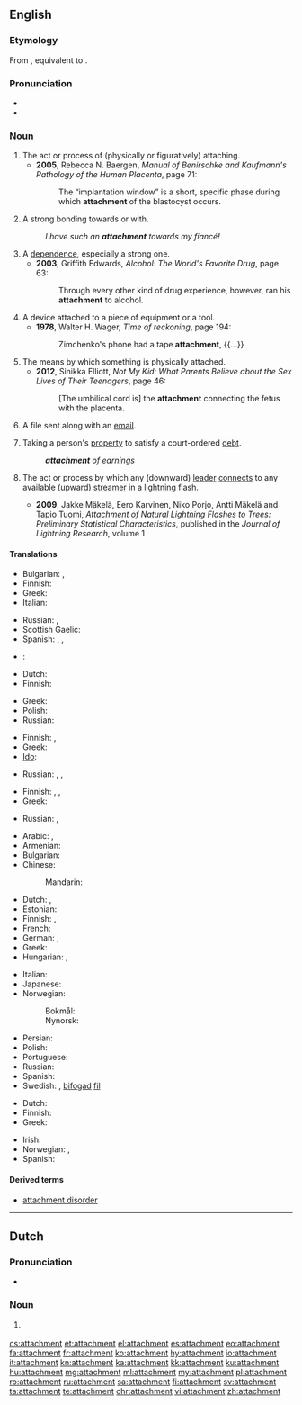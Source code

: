 ==English==
{{slim-wikipedia|dab=attachment}}

===Etymology===
From {{etyl|fr|en}} {{term|attachement|lang=fr}}, equivalent to {{suffix|attach|ment}}.

===Pronunciation===
* {{IPA|/əˈtætʃmənt/}}
* {{audio|en-us-attachment.ogg|Audio (US)}}

===Noun===
{{en-noun|~}}

# The act or process of (physically or figuratively) attaching.
#* '''2005''', Rebecca N. Baergen, ''Manual of Benirschke and Kaufmann's Pathology of the Human Placenta'', page 71:
#*: The “implantation window” is a short, specific phase during which '''attachment''' of the blastocyst occurs.
# A strong bonding towards or with.
#: ''I have such an '''attachment''' towards my fiancé!''
# A [[dependence]], especially a strong one.
#* '''2003''', Griffith Edwards, ''Alcohol: The World's Favorite Drug'', page 63:
#*: Through every other kind of drug experience, however, ran his '''attachment''' to alcohol.
# A device attached to a piece of equipment or a tool.
#* '''1978''', Walter H. Wager, ''Time of reckoning'', page 194:
#*: Zimchenko's phone had a tape '''attachment''', {{...}}
# The means by which something is physically attached.
#* '''2012''', Sinikka Elliott, ''Not My Kid: What Parents Believe about the Sex Lives of Their Teenagers'', page 46:
#*: [The umbilical cord is] the '''attachment''' connecting the fetus with the placenta.
# {{context|computing|lang=en}} A file sent along with an [[email]].
# {{context|legal|lang=en}} Taking a person's [[property]] to satisfy a court-ordered [[debt]].
#: '''''attachment''' of earnings''
# {{context|meteorology|lang=en}} The act or process by which any (downward) [[leader]] [[connect]]s to any available (upward) [[streamer]] in a [[lightning]] flash.
#* '''2009''', Jakke Mäkelä, Eero Karvinen, Niko Porjo, Antti Mäkelä and Tapio Tuomi, ''Attachment of Natural Lightning Flashes to Trees: Preliminary Statistical Characteristics'', published in the ''Journal of Lightning Research'', volume 1

====Translations====
{{trans-top|strong bonding towards or with}}
* Bulgarian: {{t+|bg|вярност}}, {{t+|bg|привързаност}}
* Finnish: {{t|fi|kiintymys}}
* Greek: {{t+|el|αφοσίωση|f|tr=afosíosi|sc=Grek}}
* Italian: {{t+|it|legame|m}}
{{trans-mid}}
* Russian: {{t+|ru|привязанность|f|tr=privjázannostʹ}}, {{t+|ru|верность|f|tr=vérnostʹ|sc=Cyrl}}
* Scottish Gaelic: {{t|gd|tlachd|f}}
* Spanish: {{t+|es|apego|m}}, {{t+|es|cariño}}, {{t+|es|afición|f}}
{{trans-bottom}}

{{trans-top|dependence, especially a strong one}}
* {{ttbc|bg}}: {{t+|bg|преданост}}
* Dutch: {{t|nl|gehechtheid|f}}
* Finnish: {{t+|fi|riippuvuus}}
{{trans-mid}}
* Greek: {{t+|el|εξάρτηση|f|tr=exártisi|sc=Grek}}
* Polish: {{t|pl|przywiązanie|n}}
* Russian: {{t+|ru|преданность|f|tr=prédannostʹ|sc=Cyrl}}
{{trans-bottom}}

{{trans-top|device attached to a piece of equipment or a tool}}
* Finnish: {{t+|fi|lisälaite}}, {{t+|fi|lisävaruste}}
* Greek: {{t+|el|εξάρτημα|n|tr=exártima|sc=Grek}}
* [[Ido]]: {{t+|io|atachuro}}
{{trans-mid}}
* Russian: {{t+|ru|приставка|f|tr=pristávka|sc=Cyrl}}, {{t+|ru|крепление|n|tr=replénije|sc=Cyrl}}, {{t+|ru|приспособление|n|tr=prisposoblénije|sc=Cyrl}}
{{trans-bottom}}

{{trans-top|process or means by which something is physically attached}}
* Finnish: {{t+|fi|kiinnitys}}, {{t|fi|kiinnike}}, {{t|fi|kiinnekohta}}
* Greek: {{t+|el|προσάρτηση|f|tr=prosártisi|sc=Grek}}
{{trans-mid}}
* Russian: {{t+|ru|присоединение|n|tr=prisojedinénije|sc=Cyrl}}, {{t+|ru|прикрепление|n|tr=prikreplénije|sc=Cyrl}}
{{trans-bottom}}

{{trans-top|file sent along with an email}}
* Arabic: {{t|ar|إلحاق|m|tr=ʾílḥaq}}, {{t|ar|ملحق|m|tr=múlḥaq}}
* Armenian: {{t|hy|կցորդ|sc=Armn}}
* Bulgarian: {{t+|bg|приложение|n|tr=priložénie|sc=Cyrl}}
* Chinese:
*: Mandarin: {{t+|cmn|附件|tr=fùjiàn|sc=Hani}}
* Dutch: {{t+|nl|bijlage|f}}, {{t|nl|attachment|n}}
* Estonian: {{t|et|kaasatud fail}}
* Finnish: {{t|fi|liitetiedosto}}, {{t+|fi|liite}}
* French: {{t+|fr|pièce jointe}}
* German: {{t+|de|Anlage|f}}, {{t+|de|Anhang|m}}
* Greek: {{t+|el|επισύναψη|f|tr=episýnapsi|sc=Grek}}
* Hungarian: {{t+|hu|melléklet}}, {{t+|hu|csatolmány}}
{{trans-mid}}
* Italian: {{t+|it|allegato|m}}
* Japanese: {{t|ja|添付ファイル|tr=tenpu-fairu|sc=Jpan}}
* Norwegian:
*: Bokmål: {{t+|nb|vedlegg|n}}
*: Nynorsk: {{t|nn|vedlegg|n}}
* Persian: {{t+|fa|ضمیمه|tr=zamime|sc=fa-Arab}}
* Polish: {{t+|pl|załącznik|m}}
* Portuguese: {{t+|pt|anexo|m}}
* Russian: {{t+|ru|вложение|n|tr=vložénije|sc=Cyrl}}
* Spanish: {{t|es|archivo adjunto}}
* Swedish: {{t+|sv|bilaga|c}}, [[bifoga#Swedish|bifogad]] [[fil#Swedish|fil]]
{{trans-bottom}}

{{trans-top|legal: taking a person's property to satisfy a debt}}
* Dutch: {{t|nl|beslaglegging|f}}
* Finnish: {{t+|fi|ulosotto}}
* Greek: {{t+|el|κατάσχεση|f|tr=katáschesi|sc=Grek}}
{{trans-mid}}
* Irish: {{t|ga|astú|m}}
* Norwegian: {{t|no|utlegg|n}}, {{t|no|ta utlegg i}}
* Spanish: {{t+|es|ejecución|f}}
{{trans-bottom}}

====Derived terms====
* [[attachment disorder]]

----

==Dutch==

===Pronunciation===
* {{IPA|/aˈtætʃmɛnt/|lang=nl}}

===Noun===
{{nl-noun|m|g2=n|-s|-}}

# {{l/en|attachment}} {{gloss|to an email}}

[[cs:attachment]]
[[et:attachment]]
[[el:attachment]]
[[es:attachment]]
[[eo:attachment]]
[[fa:attachment]]
[[fr:attachment]]
[[ko:attachment]]
[[hy:attachment]]
[[io:attachment]]
[[it:attachment]]
[[kn:attachment]]
[[ka:attachment]]
[[kk:attachment]]
[[ku:attachment]]
[[hu:attachment]]
[[mg:attachment]]
[[ml:attachment]]
[[my:attachment]]
[[pl:attachment]]
[[ro:attachment]]
[[ru:attachment]]
[[sa:attachment]]
[[fi:attachment]]
[[sv:attachment]]
[[ta:attachment]]
[[te:attachment]]
[[chr:attachment]]
[[vi:attachment]]
[[zh:attachment]]